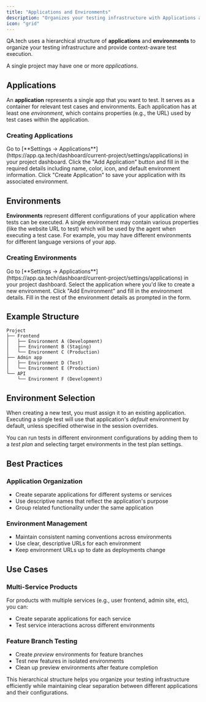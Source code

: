 ```yaml
---
title: "Applications and Environments"
description: "Organizes your testing infrastructure with Applications and Environments"
icon: "grid"
---
```


QA.tech uses a hierarchical structure of **applications** and **environments** to organize your testing infrastructure and provide context-aware test execution.

A single project may have one or more _applications_.

## Applications

An **application** represents a single app that you want to test. It serves as a container for relevant test cases and environments. Each application has at least one _environment_, which contains properties (e.g., the URL) used by test cases within the application.

### Creating Applications

<Steps>
  <Step title="Navigate to applications settings">
    Go to [**Settings →
    Applications**](https://app.qa.tech/dashboard/current-project/settings/applications)
    in your project dashboard.
  </Step>
  <Step title="Create new application">
    Click the "Add Application" button and fill in the required details
    including name, color, icon, and default environment information.
  </Step>
  <Step title="Save application">
    Click "Create Application" to save your application with its associated
    environment.
  </Step>
</Steps>

## Environments

**Environments** represent different configurations of your application where tests can be executed. A single environment may contain various properties (like the website URL to test) which will be used by the agent when executing a test case. For example, you may have different environments for different language versions of your app.

### Creating Environments

<Steps>
  <Step title="Navigate to applications settings">
    Go to [**Settings →
    Applications**](https://app.qa.tech/dashboard/current-project/settings/applications)
    in your project dashboard.
  </Step>
  <Step title="Select application">
    Select the application where you'd like to create a new environment.
  </Step>
  <Step title="Create new environment">
    Click "Add Environment" and fill in the environment details.
  </Step>
  <Step title="Configure environment">
    Fill in the rest of the environment details as prompted in the form.
  </Step>
</Steps>

## Example Structure

```
Project
├── Frontend
│   ├── Environment A (Development)
│   ├── Environment B (Staging)
│   └── Environment C (Production)
├── Admin app
│   ├── Environment D (Test)
│   └── Environment E (Production)
└── API
    └── Environment F (Development)
```

## Environment Selection

When creating a new test, you must assign it to an existing application. Executing a single test will use that application's _default_ environment by default, unless specified otherwise in the session overrides.

You can run tests in different environment configurations by adding them to a _test plan_ and selecting target environments in the test plan settings.

## Best Practices

### Application Organization

- Create separate applications for different systems or services
- Use descriptive names that reflect the application's purpose
- Group related functionality under the same application

### Environment Management

- Maintain consistent naming conventions across environments
- Use clear, descriptive URLs for each environment
- Keep environment URLs up to date as deployments change

## Use Cases

### Multi-Service Products

For products with multiple services (e.g., user frontend, admin site, etc), you can:

- Create separate applications for each service
- Test service interactions across different environments

### Feature Branch Testing

- Create _preview_ environments for feature branches
- Test new features in isolated environments
- Clean up preview environments after feature completion

This hierarchical structure helps you organize your testing infrastructure efficiently while maintaining clear separation between different applications and their configurations.

